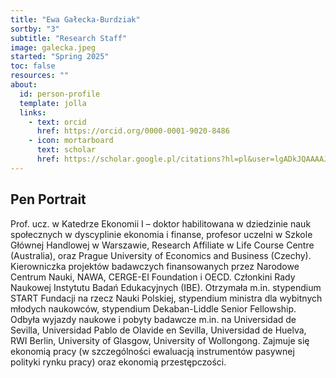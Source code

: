 ```yaml
---
title: "Ewa Gałecka-Burdziak"
sortby: "3"
subtitle: "Research Staff"
image: galecka.jpeg
started: "Spring 2025"
toc: false
resources: ""
about:
  id: person-profile
  template: jolla
  links: 
    - text: orcid
      href: https://orcid.org/0000-0001-9020-8486
    - icon: mortarboard
      text: scholar
      href: https://scholar.google.pl/citations?hl=pl&user=lgADkJQAAAAJ
---
```



## Pen Portrait

Prof. ucz. w Katedrze Ekonomii I – doktor habilitowana w dziedzinie nauk społecznych w dyscyplinie ekonomia i finanse, profesor uczelni w Szkole Głównej Handlowej w Warszawie, Research Affiliate w Life Course Centre (Australia), oraz Prague University of Economics and Business (Czechy). Kierowniczka projektów badawczych finansowanych przez Narodowe Centrum Nauki, NAWA, CERGE-EI Foundation i OECD. Członkini Rady Naukowej Instytutu Badań Edukacyjnych (IBE). Otrzymała m.in. stypendium START Fundacji na rzecz Nauki Polskiej, stypendium ministra dla wybitnych młodych naukowców, stypendium Dekaban-Liddle Senior Fellowship. Odbyła wyjazdy naukowe i pobyty badawcze m.in. na Universidad de Sevilla, Universidad Pablo de Olavide en Sevilla, Universidad de Huelva, RWI Berlin, University of Glasgow, University of Wollongong. Zajmuje się ekonomią pracy (w szczególności ewaluacją instrumentów pasywnej polityki rynku pracy) oraz ekonomią przestępczości.



